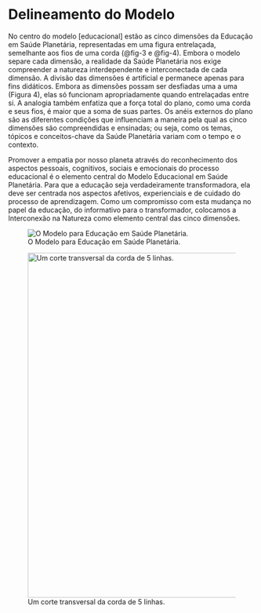 # Delineamento do Modelo {.unnumbered}

No centro do modelo \[educacional\] estão as cinco dimensões da Educação em Saúde Planetária, representadas em uma figura entrelaçada, semelhante aos fios de uma corda (@fig-3 e @fig-4). Embora o modelo separe cada dimensão, a realidade da Saúde Planetária nos exige compreender a natureza interdependente e interconectada de cada dimensão. A divisão das dimensões é artificial e permanece apenas para fins didáticos. Embora as dimensões possam ser desfiadas uma a uma (Figura 4), elas só funcionam apropriadamente quando entrelaçadas entre si. A analogia também enfatiza que a força total do plano, como uma corda e seus fios, é maior que a soma de suas partes. Os anéis externos do plano são as diferentes condições que influenciam a maneira pela qual as cinco dimensões são compreendidas e ensinadas; ou seja, como os temas, tópicos e conceitos-chave da Saúde Planetária variam com o tempo e o contexto.

Promover a empatia por nosso planeta através do reconhecimento dos aspectos pessoais, cognitivos, sociais e emocionais do processo educacional é o elemento central do Modelo Educacional em Saúde Planetária. Para que a educação seja verdadeiramente transformadora, ela deve ser centrada nos aspectos afetivos, experienciais e de cuidado do processo de aprendizagem. Como um compromisso com esta mudança no papel da educação, do informativo para o transformador, colocamos a Interconexão na Natureza como elemento central das cinco dimensões.

![O Modelo para Educação em Saúde Planetária.](figuras/figura3.png){#fig-3}

![Um corte transversal da corda de 5 linhas.](figuras/figura4.png){#fig-4 width="703"}

